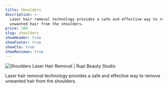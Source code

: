 ```yaml
---
title: Shoulders
description: >-
  Laser hair removal technology provides a safe and effective way to remove
  unwanted hair from the shoulders.
price: 100
slug: shoulders
showHeader: true
showFooter: true
showCta: true
showReviews: true
---
```


![Shoulders Laser Hair Removal | Rupi Beauty Studio](/uploads/services/laser-hair-removal.webp 'Shoulders Laser Hair Removal  | Rupi Beauty Studio')

Laser hair removal technology provides a safe and effective way to remove unwanted hair from the shoulders.
